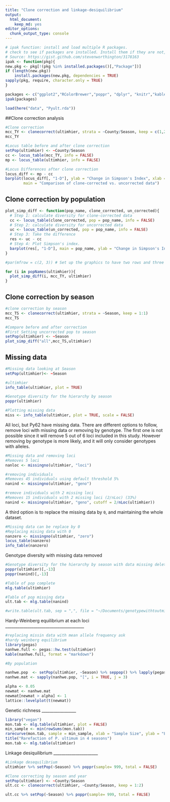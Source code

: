 ```yaml
---
title: "Clone correction and linkage-desiquilibrium"
output:
  html_document:
    keep_md: yes
editor_options:
  chunk_output_type: console
---
```


```r
# ipak function: install and load multiple R packages.
# check to see if packages are installed. Install them if they are not, then load them into the R session.
# Source: https://gist.github.com/stevenworthington/3178163
ipak <- function(pkg){
new.pkg <- pkg[!(pkg %in% installed.packages()[,"Package"])]
if (length(new.pkg)) 
    install.packages(new.pkg, dependencies = TRUE)
sapply(pkg, require, character.only = TRUE)
}

packages <- c("ggplot2","RColorBrewer","poppr", "dplyr", "knitr","kableExtra", "here")
ipak(packages)
```


```r
load(here("data", "Pyult.rda"))
```

##Clone correction analysis
```r
#Clone correction
mcc_TY <- clonecorrect(ultimhier, strata = ~County/Season, keep = c(1,2))
mcc_TY

#Locus table before and after clone correction
setPop(ultimhier) <- ~County/Season
cc <- locus_table(mcc_TY, info = FALSE)
mp <- locus_table(ultimhier, info = FALSE)

#Locus Differences after clone correction
locus_diff <- mp - cc
barplot(locus_diff[, "1-D"], ylab = "Change in Simpson's Index", xlab = "Locus",
        main = "Comparison of clone-corrected vs. uncorrected data")

```


Clone correction by population
------------------------------

```r
plot_simp_diff <- function(pop_name, clone_corrected, un_corrected){
  # Step 1: calculate diversity for clone-corrected data
  cc <- locus_table(clone_corrected, pop = pop_name, info = FALSE)
  # Step 2: calculate diversity for uncorrected data
  uc <- locus_table(un_corrected, pop = pop_name, info = FALSE)
  # Step 3: Take the difference
  res <- uc - cc
  # Step 4: Plot Simpson's index.
  barplot(res[, "1-D"], main = pop_name, ylab = "Change in Simpson's Index", xlab = "Locus")
}

#par(mfrow = c(2, 3)) # Set up the graphics to have two rows and three columns

for (i in popNames(ultimhier)){
  plot_simp_diff(i, mcc_TY, ultimhier)
}
```

Clone correction by season
--------------------------

```r
#clone correction by season
mcc_TS <- clonecorrect(ultimhier, strata = ~Season, keep = 1:1)
mcc_TS

#Compare before and after correction
#First Setting uncorrected pop to season
setPop(ultimhier) <- ~Season
plot_simp_diff("all",mcc_TS,ultimhier)
```

Missing data
-------------
```r
#Missing data looking at Season
setPop(ultimhier)<- ~Season 

#ultimhier
info_table(ultimhier, plot = TRUE)

#Genotype diversity for the hierarchy by season
poppr(ultimhier)

#Plotting missing data
miss <- info_table(ultimhier, plot = TRUE, scale = FALSE)
```

All loci, but Py62 have missing data. There are different options to follow, remove 
loci with missing data or removing by genotype.  The first one is not possible since 
it will remove 5 out of 6 loci included in this study.  However removing by genotype 
is more likely, and it will only consider genotypes with alleles.

```r
#Missing data and removing loci
#Removes 5 loci
nanloc <- missingno(ultimhier, "loci")

#removing individuals
#Removes 45 individuals using default threshold 5%
nanind <- missingno(ultimhier, "geno")

#remove individuals with 2 missing loci
#Removes 15 individuals with 2 missing loci (2/nLoc) (33%)
nanind <- missingno(ultimhier, "geno", cutoff = 2/nLoc(ultimhier))
```

A third option is to replace the missing data by `0`, and maintaining the whole dataset.

```r
#Missing data can be replace by 0
#Replacing mising data with 0
nanzero <- missingno(ultimhier, "zero")
locus_table(nanzero)
info_table(nanzero)
```

Genotype diversity with missing data removed

```r
#Genotype diversity for the hierarchy by season with data missing deleted
poppr(ultimhier)[,-13]
poppr(nanind)[,-13]

#Table of pop complete
mlg.table(ultimhier)

#Table of pop missing data
ult.tab <- mlg.table(nanind)

#write.table(ult.tab, sep = ",", file = "~/Documents/genotypewithtoutmissing.csv")
```

Hardy-Weinberg equilibrium at each loci
_______________________________________

```r
#replacing missin data with mean allele frequency ask
#hardy weinberg equilibrium
library(pegas)
nanhwe.full <- pegas::hw.test(ultimhier)
kable(nanhwe.full, format = "markdown")

#By population

nanhwe.pop  <- setPop(ultimhier, ~Season) %>% seppop() %>% lapply(pegas::hw.test, B=1000)
nanhwe.mat <- sapply(nanhwe.pop, "[", i = TRUE, j = 3)

alpha <- 0.05
newmat <- nanhwe.mat
newmat[newmat > alpha] <- 1
lattice::levelplot(t(newmat))
```


Genetic richness
_________________
```r
library("vegan")
mon.tab <- mlg.table(ultimhier, plot = FALSE)
min_sample <- min(rowSums(mon.tab))
rarecurve(mon.tab, sample = min_sample, xlab = "Sample Size", ylab = "Expected MLGs")
title("Rarefaction of P. ultimum in 4 seasons")
mon.tab <- mlg.table(ultimhier)
```


Linkage desiquilibrium
______________________

```r
#Linkage desequilibrium
ultimhier %>% setPop(~Season) %>% poppr(sample= 999, total = FALSE)

#Clone correcting by season and year
setPop(ultimhier) <- ~County/Season
ult.cc <- clonecorrect(ultimhier, ~County/Season, keep = 1:2)

ult.cc %>% setPop(~Season) %>% poppr(sample= 999, total = FALSE)

```

